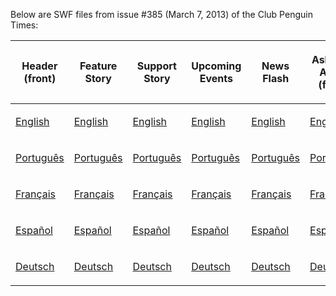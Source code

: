 Below are SWF files from issue #385 (March 7, 2013) of the Club Penguin Times:

<center>
{|class="wikitable" border="1"
!Header (front)
!Feature Story
!Support Story
!Upcoming Events
!News Flash
!Ask Aunt Arctic (front)
!Header (back)
!Ask Aunt Arctic (back)
!Jokes and Riddles
!Secrets
!Feature More
|-
|[[Media:News385HeaderFront.swf|English]]||[[Media:News385FeatureStory.swf|English]]||[[Media:News385SupportStory.swf|English]]||[[Media:News385UpcomingEvents.swf|English]]||[[Media:News385NewsFlash.swf|English]]||[[Media:News385AskAuntArcticFront.swf|English]]||[[Media:News385HeaderBack.swf|English]]||[[Media:News385AskAuntArcticBack.swf|English]]||[[Media:News385JokesAndRiddles.swf|English]]||[[Media:News385Secrets.swf|English]]||[[Media:News385FeatureMore.swf|English]]
|-
|[[Media:PTNews385HeaderFront.swf|Português]]||[[Media:PTNews385FeatureStory.swf|Português]]||[[Media:PTNews385SupportStory.swf|Português]]||[[Media:PTNews385UpcomingEvents.swf|Português]]||[[Media:PTNews385NewsFlash.swf|Português]]||[[Media:PTNews385AskAuntArcticFront.swf|Português]]||[[Media:PTNews385HeaderBack.swf|Português]]||[[Media:PTNews385AskAuntArcticBack.swf|Português]]||[[Media:PTNews385JokesAndRiddles.swf|Português]]||[[Media:PTNews385Secrets.swf|Português]]||[[Media:PTNews385FeatureMore.swf|Português]]
|-
|[[Media:FRNews385HeaderFront.swf|Français]]||[[Media:FRNews385FeatureStory.swf|Français]]||[[Media:FRNews385SupportStory.swf|Français]]||[[Media:FRNews385UpcomingEvents.swf|Français]]||[[Media:FRNews385NewsFlash.swf|Français]]||[[Media:FRNews385AskAuntArcticFront.swf|Français]]||[[Media:FRNews385HeaderBack.swf|Français]]||[[Media:FRNews385AskAuntArcticBack.swf|Français]]||[[Media:FRNews385JokesAndRiddles.swf|Français]]||[[Media:FRNews385Secrets.swf|Français]]||[[Media:FRNews385FeatureMore.swf|Français]]
|-
|[[Media:ESNews385HeaderFront.swf|Español]]||[[Media:ESNews385FeatureStory.swf|Español]]||[[Media:ESNews385SupportStory.swf|Español]]||[[Media:ESNews385UpcomingEvents.swf|Español]]||[[Media:ESNews385NewsFlash.swf|Español]]||[[Media:ESNews385AskAuntArcticFront.swf|Español]]||[[Media:ESNews385HeaderBack.swf|Español]]||[[Media:ESNews385AskAuntArcticBack.swf|Español]]||[[Media:ESNews385JokesAndRiddles.swf|Español]]||[[Media:ESNews385Secrets.swf|Español]]||[[Media:ESNews385FeatureMore.swf|Español]]
|-
|[[Media:DENews385HeaderFront.swf|Deutsch]]||[[Media:DENews385FeatureStory.swf|Deutsch]]||[[Media:DENews385SupportStory.swf|Deutsch]]||[[Media:DENews385UpcomingEvents.swf|Deutsch]]||[[Media:DENews385NewsFlash.swf|Deutsch]]||[[Media:ENews385AskAuntArcticFront.swf|Deutsch]]||[[Media:DENews385HeaderBack.swf|Deutsch]]||[[Media:DENews385AskAuntArcticBack.swf|Deutsch]]||[[Media:DENews385JokesAndRiddles.swf|Deutsch]]||[[Media:DENews385Secrets.swf|Deutsch]]||[[Media:DENews385FeatureMore.swf|Deutsch]]
|}
</center>